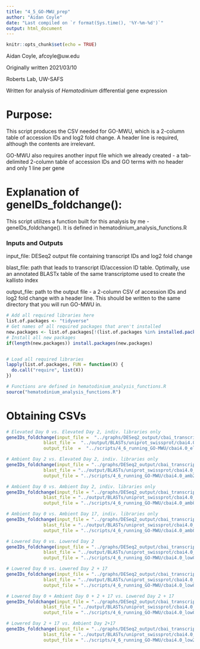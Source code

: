 ```yaml
---
title: "4_5_GO-MWU_prep"
author: "Aidan Coyle"
date: "Last compiled on `r format(Sys.time(), '%Y-%m-%d')`"
output: html_document
---
```


```r
knitr::opts_chunk$set(echo = TRUE)
```

Aidan Coyle, afcoyle@uw.edu

Originally written 2021/03/10

Roberts Lab, UW-SAFS

Written for analysis of _Hematodinium_ differential gene expression

# Purpose:

This script produces the CSV needed for GO-MWU, which is a 2-column table of accession IDs and log2 fold change. A header line is required, although the contents are irrelevant.

GO-MWU also requires another input file which we already created - a tab-delimited 2-column table of accession IDs and GO terms with no header and only 1 line per gene

# Explanation of geneIDs_foldchange():

This script utilizes a function built for this analysis by me - geneIDs_foldchange(). It is defined in hematodinium_analysis_functions.R

### Inputs and Outputs

input_file: DESeq2 output file containing transcript IDs and log2 fold change

blast_file: path that leads to transcript ID/accession ID table. Optimally, use an annotated BLASTx table of the same transcriptome used to create the kallisto index

output_file: path to the output file - a 2-column CSV of accession IDs and log2 fold change with a header line. This should be written to the same directory that you will run GO-MWU in.

```r
# Add all required libraries here
list.of.packages <- "tidyverse"
# Get names of all required packages that aren't installed
new.packages <- list.of.packages[!(list.of.packages %in% installed.packages()[, "Package"])]
# Install all new packages
if(length(new.packages)) install.packages(new.packages)


# Load all required libraries
lapply(list.of.packages, FUN = function(X) {
  do.call("require", list(X))
})

# Functions are defined in hematodinium_analysis_functions.R
source("hematodinium_analysis_functions.R")
```

# Obtaining CSVs

```r
# Elevated Day 0 vs. Elevated Day 2, indiv. libraries only
geneIDs_foldchange(input_file =  "../graphs/DESeq2_output/cbai_transcriptomev4.0/elev0_vs_elev2_indiv/AllGenes_wcols.txt",
              blast_file =  "../output/BLASTs/uniprot_swissprot/cbai4.0_blastxres.tab",
              output_file  =  "../scripts/4_6_running_GO-MWU/cbai4.0_elev0_vs_elev2_indiv_l2FC.csv")

# Ambient Day 2 vs. Elevated Day 2, indiv. libraries only
geneIDs_foldchange(input_file = "../graphs/DESeq2_output/cbai_transcriptomev4.0/amb2_vs_elev2_indiv/AllGenes_wcols.txt",
              blast_file = "../output/BLASTs/uniprot_swissprot/cbai4.0_blastxres.tab",
              output_file = "../scripts/4_6_running_GO-MWU/cbai4.0_amb2_vs_elev2_indiv_l2FC.csv")

# Ambient Day 0 vs. Ambient Day 2, indiv. libraries only
geneIDs_foldchange(input_file = "../graphs/DESeq2_output/cbai_transcriptomev4.0/amb0_vs_amb2_indiv/AllGenes_wcols.txt",
              blast_file = "../output/BLASTs/uniprot_swissprot/cbai4.0_blastxres.tab",
              output_file = "../scripts/4_6_running_GO-MWU/cbai4.0_amb0_vs_amb2_indiv_l2FC.csv")

# Ambient Day 0 vs. Ambient Day 17, indiv. libraries only
geneIDs_foldchange(input_file = "../graphs/DESeq2_output/cbai_transcriptomev4.0/amb0_vs_amb17_indiv/AllGenes_wcols.txt",
              blast_file = "../output/BLASTs/uniprot_swissprot/cbai4.0_blastxres.tab",
              output_file = "../scripts/4_6_running_GO-MWU/cbai4.0_amb0_vs_amb17_indiv_l2FC.csv")

# Lowered Day 0 vs. Lowered Day 2
geneIDs_foldchange(input_file = "../graphs/DESeq2_output/cbai_transcriptomev4.0/low0_vs_low2_indiv/AllGenes_wcols.txt",
              blast_file = "../output/BLASTs/uniprot_swissprot/cbai4.0_blastxres.tab",
              output_file = "../scripts/4_6_running_GO-MWU/cbai4.0_low0_vs_low2_indiv_l2FC.csv")

# Lowered Day 0 vs. Lowered Day 2 + 17
geneIDs_foldchange(input_file = "../graphs/DESeq2_output/cbai_transcriptomev4.0/low0_vs_low217_indiv/AllGenes_wcols.txt",
              blast_file = "../output/BLASTs/uniprot_swissprot/cbai4.0_blastxres.tab",
              output_file = "../scripts/4_6_running_GO-MWU/cbai4.0_low0_vs_low217_indiv_l2FC.csv")

# Lowered Day 0 + Ambient Day 0 + 2 + 17 vs. Lowered Day 2 + 17
geneIDs_foldchange(input_file = "../graphs/DESeq2_output/cbai_transcriptomev4.0/low0_amb0217_vs_low217_indiv/AllGenes_wcols.txt",
              blast_file = "../output/BLASTs/uniprot_swissprot/cbai4.0_blastxres.tab",
              output_file = "../scripts/4_6_running_GO-MWU/cbai4.0_low0_amb0217_vs_low217_indiv_l2FC.csv")

# Lowered Day 2 + 17 vs. Ambient Day 2+17
geneIDs_foldchange(input_file = "../graphs/DESeq2_output/cbai_transcriptomev4.0/low217_vs_amb217_indiv/AllGenes_wcols.txt",
              blast_file = "../output/BLASTs/uniprot_swissprot/cbai4.0_blastxres.tab",
              output_file = "../scripts/4_6_running_GO-MWU/cbai4.0_low217_vs_amb217_indiv_l2FC.csv")
```